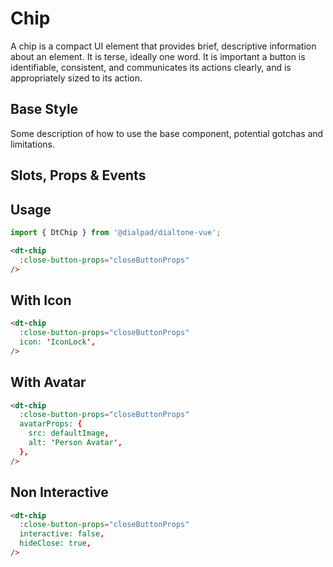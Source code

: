
# Chip

<Subtitle>
  A chip is a compact UI element that provides brief, descriptive information about an element.
  It is terse, ideally one word.
  It is important a button is identifiable, consistent, and communicates its actions clearly,
  and is appropriately sized to its action.
</Subtitle>

## Base Style

Some description of how to use the base component, potential gotchas and limitations.

<Canvas>
  <Story id="components-chip--default" />
</Canvas>

## Slots, Props & Events

<ArgsTable story={PRIMARY_STORY} />

## Usage

```js
import { DtChip } from '@dialpad/dialtone-vue';
```

```html
<dt-chip
  :close-button-props="closeButtonProps"
/>
```

## With Icon

<Canvas>
  <Story id="components-chip--with-icon" />
</Canvas>

```html
<dt-chip
  :close-button-props="closeButtonProps"
  icon: 'IconLock',
/>
```

## With Avatar

<Canvas>
  <Story id="components-chip--with-avatar" />
</Canvas>

```html
<dt-chip
  :close-button-props="closeButtonProps"
  avatarProps: {
    src: defaultImage,
    alt: 'Person Avatar',
  },
/>
```

## Non Interactive

<Canvas>
  <Story id="components-chip--non-interactive" />
</Canvas>

```html
<dt-chip
  :close-button-props="closeButtonProps"
  interactive: false,
  hideClose: true,
/>
```
